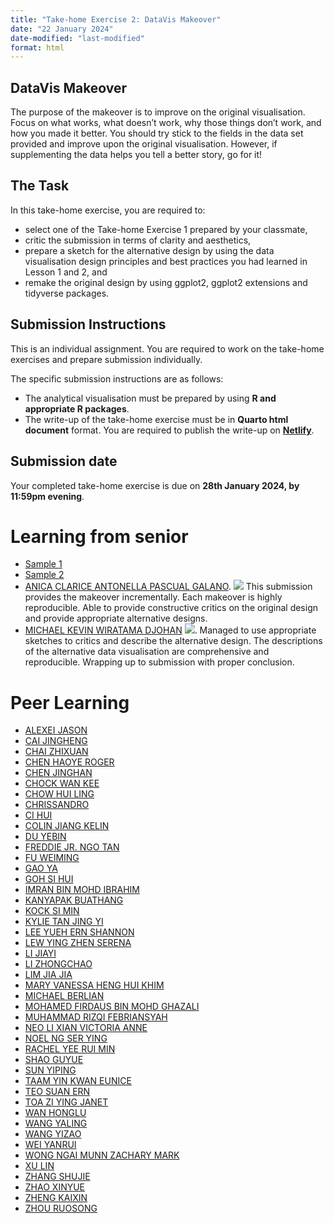 ```yaml
---
title: "Take-home Exercise 2: DataVis Makeover"
date: "22 January 2024"
date-modified: "last-modified"
format: html
---
```


::: callout-important
## DataVis Makeover

The purpose of the makeover is to improve on the original visualisation. Focus on what works, what doesn’t work, why those things don’t work, and how you made it better. You should try stick to the fields in the data set provided and improve upon the original visualisation. However, if supplementing the data helps you tell a better story, go for it!
:::

## The Task

In this take-home exercise, you are required to:

-   select one of the Take-home Exercise 1 prepared by your classmate,
-   critic the submission in terms of clarity and aesthetics,
-   prepare a sketch for the alternative design by using the data visualisation design principles and best practices you had learned in Lesson 1 and 2, and
-   remake the original design by using ggplot2, ggplot2 extensions and tidyverse packages.

## Submission Instructions

This is an individual assignment. You are required to work on the take-home exercises and prepare submission individually.

The specific submission instructions are as follows:

-   The analytical visualisation must be prepared by using **R and appropriate R packages**.
-   The write-up of the take-home exercise must be in **Quarto html document** format. You are required to publish the write-up on [**Netlify**](https://www.netlify.com/).

## Submission date

Your completed take-home exercise is due on **28th January 2024, by 11:59pm evening**.

# Learning from senior

-   [Sample 1](https://leslielong-da.netlify.app/posts/2022-04-25-takehome2/)
-   [Sample 2](https://raveenaclr.netlify.app/th_ex/th_ex2.html)
-   [ANICA CLARICE ANTONELLA PASCUAL GALANO](https://acapvisualano.netlify.app/take-home_ex/take-home_ex2/take-home_ex2). ![](img/thumbup1.jpg) This submission provides the makeover incrementally. Each makeover is highly reproducible. Able to provide constructive critics on the original design and provide appropriate alternative designs.
-   [MICHAEL KEVIN WIRATAMA DJOHAN](https://isss608-michaeldj.netlify.app/take-home_ex/take-home_ex02/take-home_ex02) ![](img/thumbup1.jpg). Managed to use appropriate sketches to critics and describe the alternative design. The descriptions of the alternative data visualisation are comprehensive and reproducible. Wrapping up to submission with proper conclusion.

# Peer Learning

-   [ALEXEI JASON](https://isss608-ajason.netlify.app/take-home_ex/take-home_ex02/take-home_ex02)
-   [CAI JINGHENG](https://isss608cjh.netlify.app/take-home_ex/take-home_ex02/take-home_ex02)
-   [CHAI ZHIXUAN](https://czx-isss608.netlify.app/take_home_ex/take_home_ex02/take_home_ex02)
-   [CHEN HAOYE ROGER](https://isss608rogerchen.netlify.app/take-home_ex/take-home_ex02/take-home_ex02)
-   [CHEN JINGHAN](https://isss608-jinghan.netlify.app/take-home_ex/take-home_ex2/take-home_ex2)
-   [CHOCK WAN KEE](https://chockwk-visual-analytics.netlify.app/exercises/th2/th2)
-   [CHOW HUI LING]()
-   [CHRISSANDRO](https://isss608-chrixus.netlify.app/take-home_ex/take-home_ex02/take-home_ex02)
-   [CI HUI](https://isss608-hci.netlify.app/take-home_ex/take-home_ex02/take-home_ex02)
-   [COLIN JIANG KELIN](https://isss608-ay2324-janterm.netlify.app/take-home_ex/take-home_ex02/take-home_ex02)
-   [DU YEBIN]()
-   [FREDDIE JR. NGO TAN](https://isss608-ay2023-24t2-ftj72.netlify.app/take-home_ex/take-home_ex02/take-home_ex02)
-   [FU WEIMING](https://isss608-ay2023-24t2-wm.netlify.app/take-home_ex/take-home_ex02/take-home_ex02)
-   [GAO YA](https://isss608-ay2024-gaoya.netlify.app/take-home_ex/take-home_ex02/take-home_ex02)
-   [GOH SI HUI](https://gsh-vaa.netlify.app/take-home_ex/take-home_ex02/take-home_ex02)
-   [IMRAN BIN MOHD IBRAHIM](https://imranmi-isss608-jan24.netlify.app/take-home-ex/take-home-ex2/take-home_ex2)
-   [KANYAPAK BUATHANG](https://kbuathang-isss608-vaa.netlify.app/take-home_ex/take-home_ex2/take-home_ex2)
-   [KOCK SI MIN](https://isss608-ksm.netlify.app/take-home_ex/take-home_ex2/take-home_ex2)
-   [KYLIE TAN JING YI](https://isss608-ay2324-vaa.netlify.app/take-home_exercises/take-home_ex02/take-home_exercise02)
-   [LEE YUEH ERN SHANNON](https://isss608-shannon.netlify.app/take-home_ex/take-home_ex02/take-home_ex02)
-   [LEW YING ZHEN SERENA](https://isss608-spacebun.netlify.app/take-home_ex/take-home_ex2/take-home_ex2)
-   [LI JIAYI](https://isss608-24jan-jiayili.netlify.app/take-home_ex/take-home_ex02/take-home_ex02)
-   [LI ZHONGCHAO](https://isss608-ay2024t2-lzc.netlify.app/take-home_ex/take-home_ex02/take-home_ex2)
-   [LIM JIA JIA](https://jiajialim-isss608.netlify.app/take-home_ex/take-home_ex2/take-home_ex2)
-   [MARY VANESSA HENG HUI KHIM](https://isss608-vaa-mvheng.netlify.app/take-home_ex/take-home_ex02/take-home_ex02)
-   [MICHAEL BERLIAN](https://isss608-mb.netlify.app/take-home_ex/take-home_ex2/take-home_ex2)
-   [MOHAMED FIRDAUS BIN MOHD GHAZALI](https://isss608-ay2324-vaa.netlify.app/take-home_exercises/take-home_ex02/take-home_exercise02)
-   [MUHAMMAD RIZQI FEBRIANSYAH](https://isss608-ay2024-rizfebriansyah.netlify.app/take-home_ex/take-home_ex02/take-home_ex02)
-   [NEO LI XIAN VICTORIA ANNE](https://iss608-vaa-victorianeo.netlify.app/take-home_ex/take-home_ex02/take-home_ex02)
-   [NOEL NG SER YING](https://isss608-noelng.netlify.app/take_home_ex/take_home_ex02/take_home_ex02)
-   [RACHEL YEE RUI MIN](https://isss608-rachyrm.netlify.app/take-home_ex/take-home_ex02/take-home_ex02)
-   [SHAO GUYUE](https://isss608-2023-2024-sgy.netlify.app/take-home_ex/take-home_ex02/take-home_exercise02)
-   [SUN YIPING](https://isss608-mitbsunyp.netlify.app/take-home_ex/take-home_ex02/take-home_ex02)
-   [TAAM YIN KWAN EUNICE](https://eunicet608.netlify.app/take_home_exercise/take_home_ex02/take_home_ex02)
-   [TEO SUAN ERN](https://isss608-ay2024-suanern.netlify.app/take-home_ex/take-home_ex02/take-home_ex02)
-   [TOA ZI YING JANET](https://janettoaisss608.netlify.app/take-home_ex/take-home_ex02/take-home_ex02)
-   [WAN HONGLU](https://whlmitbisss608.netlify.app/take-home_ex/take-home_ex02/take-home_ex02)
-   [WANG YALING](https://isss608-vaa-wyaling.netlify.app/take-home_ex/take-home_ex02/take-home_ex02)
-   [WANG YIZAO]()
-   [WEI YANRUI](https://wyr-isss608.netlify.app/take-home_ex/take-home_ex02/take-home_ex02)
-   [WONG NGAI MUNN ZACHARY MARK](https://isss608-ay2023-24t1-zach.netlify.app/take-home_ex/take-home_ex02/take-home_ex02)
-   [XU LIN](https://isss608-xulin.netlify.app/take%20home%20exercise%202/take%20home%20exercise%202.html)
-   [ZHANG SHUJIE](https://isss608-ay2023-suzyzsj.netlify.app/take-home_ex/take-home_ex02/take-home_ex02)
-   [ZHAO XINYUE](https://isss608-ay2023-24t2.netlify.app/take-home_ex/take-home_ex02/take-home_ex02)
-   [ZHENG KAIXIN](https://isss608-kaixin.netlify.app/take-home_ex/take-home_ex02/take-home_ex02)
-   [ZHOU RUOSONG](https://isss608-ay2022-2023t4.netlify.app/take-home_ex/take-home_ex02/take-home_ex02)
